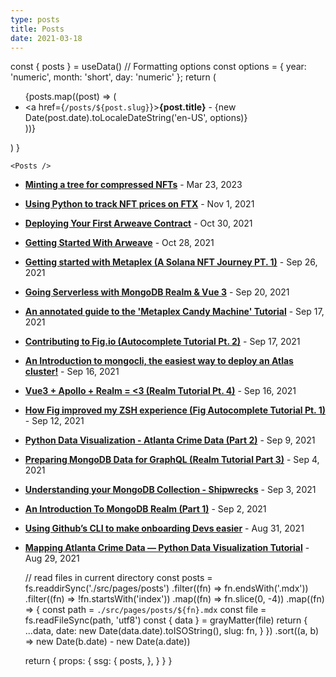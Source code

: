 ```yaml
---
type: posts
title: Posts
date: 2021-03-18
---
```




  const { posts } = useData()
  // Formatting options
  const options = { year: 'numeric', month: 'short', day: 'numeric' };
  return (
    <div>
      <ul>
        {posts.map((post) => (
          <li key={post.title}>
            <a href={`/posts/${post.slug}`}><strong>{post.title}</strong> - {new Date(post.date).toLocaleDateString('en-US', options)}</a>
          </li>
        ))}
      </ul>
    </div>
  )
}

    <Posts /> 



- **[Minting a tree for compressed NFTs](https://dev.to/apollotoday/minting-a-tree-for-compressed-nfts-13n7)** - Mar 23, 2023

- **[Using Python to track NFT prices on FTX](https://dev.to/apollotoday/using-python-to-track-nft-prices-on-ftx-1h3n)** - Nov 1, 2021

- **[Deploying Your First Arweave Contract](https://dev.to/apollotoday/deploying-your-first-arweave-contract-15jc)** - Oct 30, 2021

- **[Getting Started With Arweave](https://dev.to/apollotoday/getting-started-with-arweave-2e9k)** - Oct 28, 2021

- **[Getting started with Metaplex (A Solana NFT Journey PT. 1)](https://dev.to/apollotoday/getting-started-with-metaplex-a-solana-nft-journey-pt-1-1jff)** - Sep 26, 2021

- **[Going Serverless with MongoDB Realm & Vue 3](https://dev.to/apollotoday/going-serverless-with-mongodb-realm-vue-15m1)** - Sep 20, 2021

- **[An annotated guide to the 'Metaplex Candy Machine' Tutorial](https://dev.to/apollotoday/an-annotated-guide-to-the-metaplex-candy-machine-tutorial-2ihd)** - Sep 17, 2021

- **[Contributing to Fig.io (Autocomplete Tutorial Pt. 2)](https://dev.to/apollotoday/contributing-to-fig-io-autocomplete-tutorial-pt-2-3cgh)** - Sep 17, 2021

- **[An Introduction to mongocli, the easiest way to deploy an Atlas cluster!](https://dev.to/apollotoday/an-introduction-to-mongocli-the-easiest-way-to-deploy-an-atlas-cluster-51ed)** - Sep 16, 2021

- **[Vue3 + Apollo + Realm = \<3 (Realm Tutorial Pt. 4)](https://dev.to/apollotoday/vue3-apollo-realm-3-realm-tutorial-pt-4-5c0i)** - Sep 16, 2021

- **[How Fig improved my ZSH experience (Fig Autocomplete Tutorial Pt. 1)](https://dev.to/apollotoday/how-fig-improved-my-zsh-experience-fig-autocomplete-tutorial-pt-1-2aj3)** - Sep 12, 2021

- **[Python Data Visualization - Atlanta Crime Data (Part 2)](https://dev.to/apollotoday/python-data-visualization-atlanta-crime-data-part-2-h1c)** - Sep 9, 2021

- **[Preparing MongoDB Data for GraphQL (Realm Tutorial Part 3)](https://dev.to/apollotoday/preparing-mongodb-data-for-graphql-realm-tutorial-part-3-31m7)** - Sep 4, 2021

- **[Understanding your MongoDB Collection - Shipwrecks](https://dev.to/apollotoday/understanding-your-mongodb-collection-shipwrecks-realm-tutorial-part-2-5g9k)** - Sep 3, 2021

- **[An Introduction To MongoDB Realm (Part 1)](https://dev.to/apollotoday/an-introduction-to-mongodb-realm-part-1-1ea0)** - Sep 2, 2021

- **[Using Github’s CLI to make onboarding Devs easier](https://medium.com/@nicholasoxford/using-githubs-cli-to-make-onboarding-devs-easier-%EF%B8%8F-12581c34a87b)** - Aug 31, 2021

- **[Mapping Atlanta Crime Data — Python Data Visualization Tutorial](https://medium.com/@nicholasoxford/learning-python-mapping-atl-crime-data-935d2406265b)** - Aug 29, 2021


  // read files in current directory
  const posts = fs.readdirSync('./src/pages/posts')
    .filter((fn) => fn.endsWith('.mdx'))
    .filter((fn) => !fn.startsWith('index'))
    .map((fn) => fn.slice(0, -4))
    .map((fn) => {
      const path = `./src/pages/posts/${fn}.mdx`
      const file = fs.readFileSync(path, 'utf8')
      const { data } = grayMatter(file)
      return {
        ...data,
        date: new Date(data.date).toISOString(),
        slug: fn,
      }
    })
    .sort((a, b) => new Date(b.date) - new Date(a.date))

  return {
    props: {
      ssg: {
        posts,
      },
    }
  }
}
